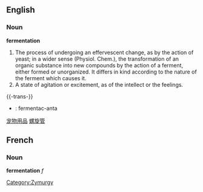 ==English==

===Noun===

'''fermentation'''

#The process of undergoing an effervescent change, as by the action of yeast; in a wider sense (Physiol. Chem.), the transformation of an organic substance into new compounds by the action of a ferment, either formed or unorganized. It differs in kind according to the nature of the ferment which causes it.
#A state of agitation or excitement, as of the intellect or the feelings.

{{-trans-}}

* {{io}} : fermentac-anta
[http://www.jialicn.com 宠物用品]
[http://www.furensteel.cn 螺旋管]

==French==
===Noun===
'''fermentation''' ''f''

[[Category:Zymurgy]]